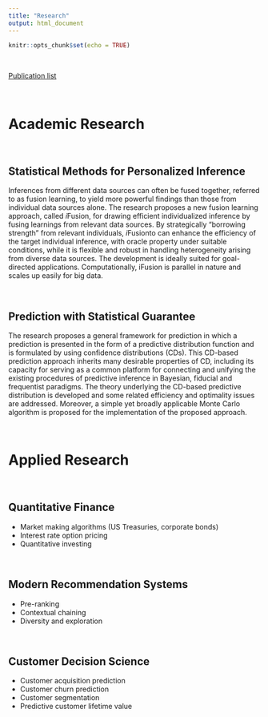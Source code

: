 ```yaml
---
title: "Research"
output: html_document
---
```


```r
knitr::opts_chunk$set(echo = TRUE)
```

&nbsp;

[Publication list](https://scholar.google.com/citations?user=itO_fw8AAAAJ&hl=en)

&nbsp;

# Academic Research

&nbsp;

## Statistical Methods for Personalized Inference

Inferences from different data sources can often be fused together, referred to as fusion learning, to yield more powerful findings than those from individual data sources alone. The research proposes a new fusion learning approach, called *i*Fusion, for drawing efficient individualized inference by fusing learnings from relevant data sources. By strategically “borrowing strength” from relevant individuals, *i*Fusionto can enhance the efficiency of the target individual inference, with oracle property under suitable conditions, while it is flexible and robust in handling heterogeneity arising from diverse data sources. The development is ideally suited for goal-directed applications. Computationally, iFusion is parallel in nature and scales up easily for big data.

&nbsp;

## Prediction with Statistical Guarantee

The research proposes a general framework for prediction in which a prediction is presented in the form of a predictive distribution function and is formulated by using confidence distributions (CDs). This CD-based prediction approach inherits many desirable properties of CD, including its capacity for serving as a common platform for connecting and unifying the existing procedures of predictive inference in Bayesian, fiducial and frequentist paradigms. The theory underlying the CD-based predictive distribution is developed and some related efficiency and optimality issues are addressed. Moreover, a simple yet broadly applicable Monte Carlo algorithm is proposed for the implementation of the proposed approach. 

&nbsp;


# Applied Research

&nbsp;

## Quantitative Finance
* Market making algorithms (US Treasuries, corporate bonds)
* Interest rate option pricing
* Quantitative investing

&nbsp;

## Modern Recommendation Systems
* Pre-ranking
* Contextual chaining
* Diversity and exploration

&nbsp;

## Customer Decision Science
* Customer acquisition prediction
* Customer churn prediction
* Customer segmentation
* Predictive customer lifetime value

